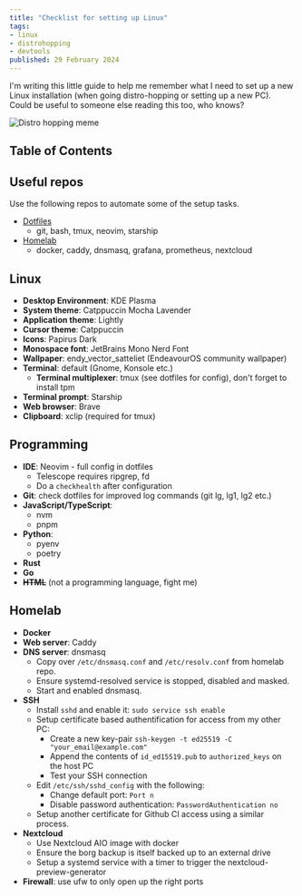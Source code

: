 ```yaml
---
title: "Checklist for setting up Linux"
tags:
- linux
- distrohopping
- devtools
published: 29 February 2024
---
```


I'm writing this little guide to help me remember what I need to set up a new
Linux installation (when going distro-hopping or setting up a new PC).
Could be useful to someone else reading this too, who knows?

![Distro hopping meme](https://i.redd.it/wsjklof1klt21.jpg)

## Table of Contents

## Useful repos

Use the following repos to automate some of the setup tasks.
- [Dotfiles](https://github.com/syedtaqi95/.dotfiles)
  - git, bash, tmux, neovim, starship
- [Homelab](https://github.com/syedtaqi95/homelab)
  - docker, caddy, dnsmasq, grafana, prometheus, nextcloud

## Linux

- **Desktop Environment**: KDE Plasma
- **System theme**: Catppuccin Mocha Lavender
- **Application theme**: Lightly
- **Cursor theme**: Catppuccin
- **Icons**: Papirus Dark
- **Monospace font**: JetBrains Mono Nerd Font
- **Wallpaper**: endy_vector_satteliet (EndeavourOS community wallpaper)
- **Terminal**: default (Gnome, Konsole etc.)
  - **Terminal multiplexer**: tmux (see dotfiles for config), don't forget to 
  install tpm
- **Terminal prompt**: Starship
- **Web browser**: Brave
- **Clipboard**: xclip (required for tmux)

## Programming

- **IDE**: Neovim - full config in dotfiles
  - Telescope requires ripgrep, fd
  - Do a `checkhealth` after configuration
- **Git**: check dotfiles for improved log commands (git lg, lg1, lg2 etc.)
- **JavaScript/TypeScript**:
  - nvm
  - pnpm
- **Python**:
  - pyenv
  - poetry
- **Rust**
- **Go**
- ~~**HTML**~~ (not a programming language, fight me)

## Homelab

- **Docker**
- **Web server**: Caddy
- **DNS server**: dnsmasq
  - Copy over `/etc/dnsmasq.conf` and `/etc/resolv.conf` from homelab repo.
  - Ensure systemd-resolved service is stopped, disabled and masked.
  - Start and enabled dnsmasq.
- **SSH**
  - Install `sshd` and enable it: `sudo service ssh enable`
  - Setup certificate based authentification for access from my other PC:
    - Create a new key-pair `ssh-keygen -t ed25519 -C "your_email@example.com"`
    - Append the contents of `id_ed15519.pub` to `authorized_keys` on the host PC
    - Test your SSH connection
  - Edit `/etc/ssh/sshd_config` with the following:
    - Change default port: `Port n`
    - Disable password authentication: `PasswordAuthentication no`
  - Setup another certificate for Github CI access using a similar process.
- **Nextcloud**
  - Use Nextcloud AIO image with docker
  - Ensure the borg backup is itself backed up to an external drive 
  - Setup a systemd service with a timer to trigger the nextcloud-preview-generator
- **Firewall**: use ufw to only open up the right ports
